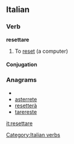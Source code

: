 ==Italian==

===Verb===
'''resettare''' {{transitive}}

#{{computing|lang=it}} To [[reset]] (a computer)

====Conjugation====
{{it-conj-are|resett|avere}}

===Anagrams===
* {{alphagram|aeeerrstt}}
* [[asterrete#Italian|asterrete]]
* [[resetterà#Italian|resetterà]]
* [[tarereste#Italian|tarereste]]

[[Category:Italian verbs]]

[[it:resettare]]